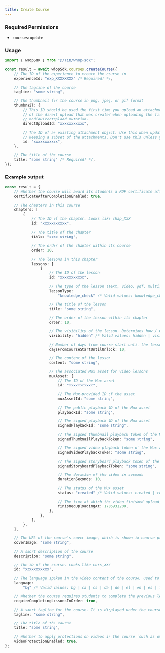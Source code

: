 ```yaml
---
title: Create Course
---
```



### Required Permissions
 - `courses:update`

### Usage

```typescript
import { whopSdk } from "@/lib/whop-sdk";

const result = await whopSdk.courses.createCourse({
	// The ID of the experience to create the course in
	experienceId: "exp_XXXXXXXX" /* Required! */,

	// The tagline of the course
	tagline: "some string",

	// The thumbnail for the course in png, jpeg, or gif format
	thumbnail: {
		// This ID should be used the first time you upload an attachment. It is the ID
		// of the direct upload that was created when uploading the file to S3 via the
		// mediaDirectUpload mutation.
		directUploadId: "xxxxxxxxxxx",

		// The ID of an existing attachment object. Use this when updating a resource and
		// keeping a subset of the attachments. Don't use this unless you know what you're doing.
		id: "xxxxxxxxxxx",
	},

	// The title of the course
	title: "some string" /* Required! */,
});

```

### Example output

```typescript
const result = {
	// Whether the course will award its students a PDF certificate after completing all lessons
	certificateAfterCompletionEnabled: true,

	// The chapters in this course
	chapters: [
		{
			// The ID of the chapter. Looks like chap_XXX
			id: "xxxxxxxxxxx",

			// The title of the chapter
			title: "some string",

			// The order of the chapter within its course
			order: 10,

			// The lessons in this chapter
			lessons: [
				{
					// The ID of the lesson
					id: "xxxxxxxxxxx",

					// The type of the lesson (text, video, pdf, multi, quiz, knowledge_check)
					lessonType:
						"knowledge_check" /* Valid values: knowledge_check | multi | pdf | quiz | text | video */,

					// The title of the lesson
					title: "some string",

					// The order of the lesson within its chapter
					order: 10,

					// The visibility of the lesson. Determines how / whether this lesson is visible to users.
					visibility: "hidden" /* Valid values: hidden | visible */,

					// Number of days from course start until the lesson is unlocked
					daysFromCourseStartUntilUnlock: 10,

					// The content of the lesson
					content: "some string",

					// The associated Mux asset for video lessons
					muxAsset: {
						// The ID of the Mux asset
						id: "xxxxxxxxxxx",

						// The Mux-provided ID of the asset
						muxAssetId: "some string",

						// The public playback ID of the Mux asset
						playbackId: "some string",

						// The signed playback ID of the Mux asset
						signedPlaybackId: "some string",

						// The signed thumbnail playback token of the Mux asset
						signedThumbnailPlaybackToken: "some string",

						// The signed video playback token of the Mux asset
						signedVideoPlaybackToken: "some string",

						// The signed storyboard playback token of the Mux asset
						signedStoryboardPlaybackToken: "some string",

						// The duration of the video in seconds
						durationSeconds: 10,

						// The status of the Mux asset
						status: "created" /* Valid values: created | ready | uploading */,

						// The time at which the video finished uploading
						finishedUploadingAt: 1716931200,
					},
				},
			],
		},
	],

	// The URL of the course's cover image, which is shown in course preview cards
	coverImage: "some string",

	// A short description of the course
	description: "some string",

	// The ID of the course. Looks like cors_XXX
	id: "xxxxxxxxxxx",

	// The language spoken in the video content of the course, used to generate closed captions in the right language
	language:
		"bg" /* Valid values: bg | ca | cs | da | de | el | en | es | fi | fr | hr | it | nl | no | pl | pt | ro | ru | sk | sv | tr | uk */,

	// Whether the course requires students to complete the previous lesson before moving on to the next one
	requireCompletingLessonsInOrder: true,

	// A short tagline for the course. It is displayed under the course title in the UI
	tagline: "some string",

	// The title of the course
	title: "some string",

	// Whether to apply protections on videos in the course (such as overlaying your user id, and logging tampering attempts)
	videoProtectionEnabled: true,
};

```
